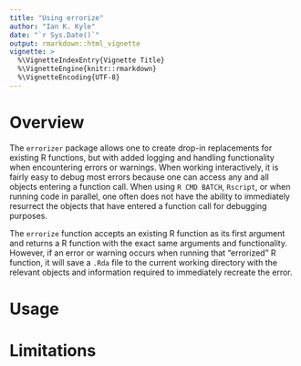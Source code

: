 ```yaml
---
title: "Using errorize"
author: "Ian K. Kyle"
date: "`r Sys.Date()`"
output: rmarkdown::html_vignette
vignette: >
  %\VignetteIndexEntry{Vignette Title}
  %\VignetteEngine{knitr::rmarkdown}
  %\VignetteEncoding{UTF-8}
---
```


# Overview

The `errorizer` package allows one to create drop-in replacements for existing R functions, but with added logging and handling functionality when encountering errors or warnings. When working interactively, it is fairly easy to debug most errors because one can access any and all objects entering a function call. When using `R CMD BATCH`, `Rscript`, or when running code in parallel, one often does not have the ability to immediately resurrect the objects that have entered a function call for debugging purposes. 

The `errorize` function accepts an existing R function as its first argument and returns a R function with the exact same arguments and functionality. However, if an error or warning occurs when running that "errorized" R function, it will save a `.Rda` file to the current working directory with the relevant objects and information required to immediately recreate the error.  

# Usage 
# Limitations
